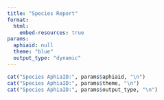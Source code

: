 ```yaml
---
title: "Species Report"
format:
  html: 
    embed-resources: true
params:
  aphiaid: null
  theme: "blue"
  output_type: "dynamic"
---
```


```r
cat("Species AphiaID:", params$aphiaid, "\n")
cat("Species AphiaID:", params$theme, "\n")
cat("Species AphiaID:", params$output_type, "\n")
```
